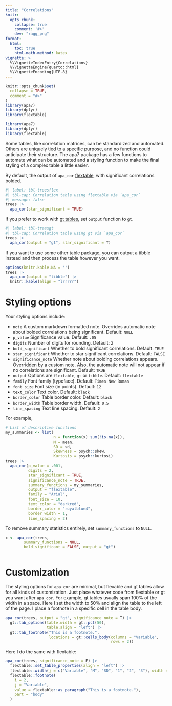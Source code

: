 ```yaml
---
title: "Correlations"
knitr:
  opts_chunk: 
    collapse: true
    comment: '#>'
    dev: "ragg_png"
format: 
  html:
    toc: true
    html-math-method: katex
vignette: >
  %\VignetteIndexEntry{Correlations}
  %\VignetteEngine{quarto::html}
  %\VignetteEncoding{UTF-8}
---
```


```r
knitr::opts_chunk$set(
  collapse = TRUE,
  comment = "#>"
)
library(apa7)
library(dplyr)
library(flextable)
```

```r
library(apa7)
library(dplyr)
library(flextable)
```

Some tables, like correlation matrices, can be standardized and automated. Others are uniquely tied to a specific purpose, and no function could anticipate their structure. The apa7 package has a few functions to automate what can be automated and a styling function to make the final styling of a complex table a little easier.

By default, the output of `apa_cor` [flextable](https://davidgohel.github.io/flextable/), with significant correlations bolded.

```r
#| label: tbl-treesflex
#| tbl-cap: Correlation table using flextable via `apa_cor`
#| message: false
trees |> 
  apa_cor(star_significant = TRUE)
```

If you prefer to work with [gt tables](https://gt.rstudio.com/), set `output` function to `gt`.

```r
#| label: tbl-treesgt
#| tbl-cap: Correlation table using gt via `apa_cor`
trees |> 
  apa_cor(output = "gt", star_significant = T) 
```

If you want to use some other table package, you can output a tibble instead and then process the table however you want. 

```r
options(knitr.kable.NA = '')
trees |> 
  apa_cor(output = "tibble") |> 
  knitr::kable(align = "lrrrrr")
```

# Styling options

Your styling options include:

* `note` A custom markdown formatted note. Overrides automatic note about bolded correlations being significant. Default: `NULL`
* `p_value` Significance value. Default: `.05`
* `digits` Number of digits for rounding. Default: `2`
* `bold_significant` Whether to bold significant correlations. Default:  `TRUE`
* `star_significant` Whether to star significant correlations. Default: `FALSE`
* `significance_note` Whether note about bolding correlations appears. Overridden by a custom note. Also, the automatic note will not appear if no correlations are significant. Default:  `TRUE`
* `output` Options are `flextable`, `gt` or `tibble`. Default: `flextable`
* `family` Font family (typeface). Default: `Times New Roman`
* `font_size` Font size (in points). Default: `12`
* `text_color` Text color. Default: `black`
* `border_color` Table border color. Default: `black`
* `border_width` Table border width. Default: `0.5`
* `line_spacing` Text line spacing. Default: `2`


For example, 

```r
# List of descriptive functions
my_summaries <- list(
                     n = function(x) sum(!is.na(x)),
                     M = mean,
                     SD = sd,
                     Skewness = psych::skew,
                     Kurtosis = psych::kurtosi)
trees |> 
  apa_cor(p_value = .001, 
          digits = 2,
          star_significant = TRUE, 
          significance_note = TRUE,
          summary_functions = my_summaries,
          output = "flextable", 
          family = "Arial", 
          font_size = 10, 
          text_color = "darkred",
          border_color = "royalblue4", 
          border_width = 1, 
          line_spacing = 2)
```

To remove summary statistics entirely, set `summary_functions` to `NULL`.

```r
x <- apa_cor(trees, 
        summary_functions = NULL, 
        bold_significant = FALSE, output = "gt") 
  
```

# Customization

The styling options for `apa_cor` are minimal, but flexable and gt tables allow for all kinds of customization. Just place whatever code from flextable or gt you want after `apa_cor`. For example, gt tables usually span 100% of the width in a space. Here I set the width to 50% and align the table to the left of the page. I place a footnote in a specific cell in the table body.

```r
apa_cor(trees, output = "gt", significance_note = T) |> 
  gt::tab_options(table.width = gt::pct(50), 
                  table.align = "left") |> 
  gt::tab_footnote("This is a footnote.", 
                   locations = gt::cells_body(columns = "Variable", 
                                              rows = 2)) 
```

Here I do the same with flextable:

```r
apa_cor(trees, significance_note = F) |>
  flextable::set_table_properties(align = "left") |>
  flextable::width(j = c("Variable", "M", "SD", "1", "2", "3"), width = c(1, .45, .45, .45, .45, .45)) |> 
  flextable::footnote(
    i = 2,
    j = "Variable",
    value = flextable::as_paragraph("This is a footnote."),
    part = "body"
  ) 

```

